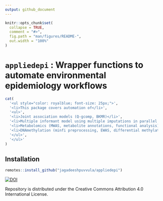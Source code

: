 ```yaml
---
output: github_document
---
```


<!-- README.md is generated from README.Rmd. Please edit that file -->

```r
knitr::opts_chunk$set(
  collapse = TRUE,
  comment = "#>",
  fig.path = "man/figures/README-",
  out.width = "100%"
)
```

# `appliedepi` : Wrapper functions to automate environmental epidemiology workflows

<!-- badges: start -->
<!-- badges: end -->
```r
cat(
  '<ul style="color: royalblue; font-size: 25px;">',
  '<li>This package covers automation of</li>',
  '<ul>',
  '<li>Joint association models (Q-gcomp, BKMR)</li>',
  '<li>Multiple informant model using multiple imputations in parallel environment</li>',
  '<li>Metabolomics (MWAS, metabolite annotations, functional analysis)</li>',
  '<li>DNAmethylation (minfi preprocessing, EWAS, differential methylation)</li>',
  '</ul>',
  '</ul>'
)
```

## Installation
``` r
remotes::install_github("jagadeeshpuvvula/appliedepi")
```

[![DOI](https://zenodo.org/badge/DOI/10.5281/zenodo.8319744.svg)](https://doi.org/10.5281/zenodo.10498931)

Repository is distributed under the Creative Commons Attribution 4.0 International License.
